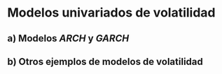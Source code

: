 # Modelos univariados de volatilidad

## a) Modelos $ARCH$ y $GARCH$

## b) Otros ejemplos de modelos de volatilidad

